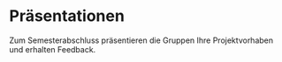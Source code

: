 # Präsentationen

Zum Semesterabschluss präsentieren die Gruppen Ihre Projektvorhaben und erhalten Feedback.
